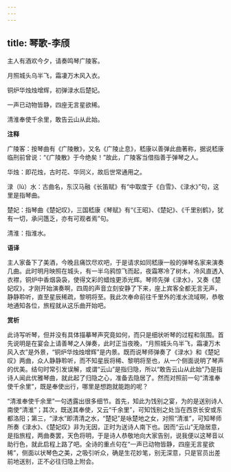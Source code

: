 ```yaml
---
---
---
```

title: 琴歌-李颀
---

主人有酒欢今夕，请奏鸣琴广陵客。

月照城头乌半飞，霜凄万木风入衣。

铜炉华烛烛增辉，初弹渌水后楚妃。

一声已动物皆静，四座无言星欲稀。

清淮奉使千余里，敢告云山从此始。

**注释**

广陵客：按琴曲有《广陵散》，又名《广陵止息》，嵇康以善弹此曲著称，据说嵇康临刑前曾说：“《广陵散》于今绝矣！”故此，广陵客当借指善于弹琴之人。

华烛：即花烛，古时花、华同义，故后世常通用之。

渌（lù）水：古曲名，东汉马融《长笛赋》有“中取度于《白雪》、《渌水》”句，这里是指琴曲。

楚妃：指琴曲《楚妃叹》，三国嵇康《琴赋》有“《王昭》、《楚妃》、《千里别鹤》，犹有一切，承问簉乏，亦有可观者焉”句。

清淮：指淮水。

**语译**

主人家备下了美酒，今晚且痛饮尽欢吧，于是请求如同嵇康一般的弹琴名家来演奏几曲。此时明月映照在城头，有一半乌鸦惊飞而起，夜霜寒冷了树木，冷风直透入衣襟，铜炉中香烟袅袅，使得文彩的蜡烛更添光辉。琴师先弹《渌水》，又奏《楚妃叹》，才刚开始演奏啊，四周的声音立刻安静了下来，座上宾客全都无言无声，静静聆听，直至星辰稀疏，黎明将至。我此次奉命前往千里外的淮水流域啊，恭敬地通知各位，旅程就从这乐曲开始吧。

**赏析**

此诗写听琴，但并没有具体描摹琴声究竟如何，而只是细状听琴的过程和氛围。首先说明是在宴会上请善琴之人弹奏，此时正当夜晚，“月照城头乌半飞，霜凄万木风入衣”是外景，“铜炉华烛烛增辉”是内景。既而说琴师弹奏了《渌水》和《楚妃叹》两曲，众人静静聆听，而不知星辰将稀、黎明将至也，从一个侧面说明了琴声的优美。结句时常引发误解，或谓“云山”是指归隐，所以“敢告云山从此始”乃是指诗人闻此优雅琴曲，就此起了归隐之心，准备去隐居了。然而对照前一句“清淮奉使千余里”，既是奉使出行，哪里是想跑就能跑的呢？

“清淮奉使千余里”一句透露出很多细节。首先，知此为饯别之宴，为的是送别诗人南使“清淮”；其次，既送其奉使，又云“千余里”，可知饯别之处当在西京长安或东都洛阳；第三，“渌水”即清清之水，“楚妃”是咏楚地之女，对照“清淮”，可知琴师所奏《渌水》、《楚妃叹》非为无因，正时为送诗人南下也。因而“云山”无隐居意，是指旅程，两曲奏罢，天色将明，于是诗人恭敬地向大家告别，说我便以这琴音以助行色，就此启程上路了吧。全诗的重点句在“一声已动物皆静，四座无言星欲稀”，侧面以状琴色之美，之吸引听众，确是生花妙笔，别无深意，只是官员出差前地送别，正不必往归隐上附会。